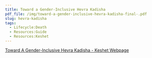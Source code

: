 ```yaml
---
title: Toward a Gender-Inclusive Hevra Kadisha
pdf_file: /img/toward-a-gender-inclusive-hevra-kadisha-final-.pdf
slug: hevra-kadisha
tags:
  - Lifecycle:Death
  - Resources:Guide
  - Resources:Keshet
---
```


[](/img/toward-a-gender-inclusive-hevra-kadisha-final-.pdf)[Toward A Gender-Inclusive Hevra Kadisha - Keshet Webpage](https://www.keshetonline.org/text-only-toward-a-gender-inclusive-hevra-kadisha/)

<PdfViewer frontMatter={frontMatter} />
